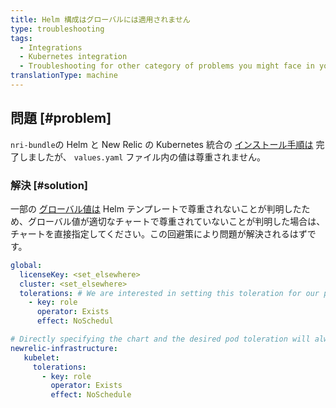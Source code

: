 ```yaml
---
title: Helm 構成はグローバルには適用されません
type: troubleshooting
tags:
  - Integrations
  - Kubernetes integration
  - Troubleshooting for other category of problems you might face in your New Relic Kubernetes integration.
translationType: machine
---
```


## 問題 [#problem]

`nri-bundle`の Helm と New Relic の Kubernetes 統合の [インストール手順は](/docs/kubernetes-monitoring-integration#install) 完了しましたが、 `values.yaml` ファイル内の値は尊重されません。

### 解決 [#solution]

一部の [グローバル値は](https://github.com/newrelic/helm-charts/tree/master/charts/nri-bundle#values) Helm テンプレートで尊重されないことが判明したため、グローバル値が適切なチャートで尊重されていないことが判明した場合は、チャートを直接指定してください。この回避策により問題が解決されるはずです。

```yml
global: 
  licenseKey: <set_elsewhere>
  cluster: <set_elsewhere>
  tolerations: # We are interested in setting this toleration for our pods, but the global value is not respected for some reason 
    - key: role
      operator: Exists
      effect: NoSchedul

# Directly specifying the chart and the desired pod toleration will always be respected
newrelic-infrastructure: 
   kubelet: 
     tolerations: 
       - key: role
         operator: Exists
         effect: NoSchedule 
```